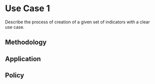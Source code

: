 # Use Case 1

Describe the process of creation of a given set of indicators with a clear use case.

## Methodology

## Application

## Policy